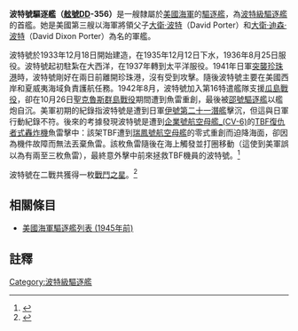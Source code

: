 {{主條目消歧義|注意：'''波特號驅逐艦'''也可指一艘'''[[波特號驅逐艦_(DD-59)|塔克級同名艦 (DD-59)]]'''、一艘'''[[康寧漢號驅逐艦_(DD-800)|弗萊徹級同名艦 (DD-800)]]'''及一艘'''[[波特號驅逐艦_(DDG-78)|伯克級同名艦 (DDG-78)]]'''。}}
{{noteTA
|G1=Military
|G2=Shipname
|G3=Aero
|G4=地名
}}
{{軍艦模板
|名稱= 波特號 [[File:Flag_of_the_United_States.svg|30px]]<br />USS Porter DD-356
|圖片= [[File:USS_Porter_(DD-356)_off_Yorktown,_Virginia_(USA),_on_19_April_1939_(NH_66338).jpg|280px]]
|照片說明=波特號，攝於1939年。
|艦種= [[驅逐艦|驅逐艦]]
|艦級= [[波特級驅逐艦|波特級]]
|製造= [[紐約造船廠|紐約造船廠]]
|動工= 1933年12月18日
|下水= 1935年12月12日
|服役= 1936年8月25日
|退役= 
|結局= 1942年10月26日於[[聖克魯斯群島戰役|聖克魯斯群島戰役]]沉沒
|除籍= 1942年11月2日
|標準= 設計：1,805噸
|長度= 整體：115.98公尺
|闊度= 水線：11.02公尺 
|吃水= 3.12公尺
|極速= 37節
|鍋爐= 4座
|出力= 設計：50,000軸馬力
|續航= 6,380海哩/12節
|乘員= 13名軍官<br />193名水兵
|裝甲= 無
|裝備= 主炮：4門雙聯裝5吋/38炮<br />2門4聯裝[[28mm防空機關砲|28mm防空機關砲]]<br />2挺[[白朗寧M2重機槍|白朗寧M2重機槍]]<br/>2座深水炸彈發射器<br />2座四聯裝魚雷發射管
|其它=}}

'''波特號驅逐艦（[[美國海軍艦體編號|舷號]]DD-356）'''是一艘隸屬於[[美國海軍|美國海軍]]的[[驅逐艦|驅逐艦]]，為[[波特級驅逐艦|波特級驅逐艦]]的首艦。她是美國第三艘以海軍將領父子[[大衛·波特|大衛·波特]]（David Porter）和[[大衛·迪森·波特|大衛·迪森·波特]]（David Dixon Porter）為名的軍艦。

波特號於1933年12月18日開始建造，在1935年12月12日下水，1936年8月25日服役。波特號起初駐紮在大西洋，在1937年轉到太平洋服役。1941年日軍[[突襲珍珠港|突襲珍珠港]]時，波特號剛好在兩日前離開珍珠港，沒有受到攻擊。隨後波特號主要在美國西岸和夏威夷海域負責護航任務。1942年8月，波特號加入第16特遣艦隊支援[[瓜島戰役|瓜島戰役]]，卻在10月26日[[聖克魯斯群島戰役|聖克魯斯群島戰役]]期間遭到魚雷重創，最後被[[邵號驅逐艦_(DD-373)|邵號驅逐艦]]以艦炮自沉。美軍初期的紀錄指波特號是遭到日軍[[伊號第二十一潛艦|伊號第二十一潛艦]]擊沉，但這與日軍行動紀錄不符。後來的考據發現波特號是遭到[[企業號航空母艦_(CV-6)|企業號航空母艦_(CV-6)]]的[[TBF復仇者式轟炸機|TBF復仇者式轟炸機]]魚雷擊中：該架TBF遭到[[瑞鳳號航空母艦|瑞鳳號航空母艦]]的零式重創而迫降海面，卻因為機件故障而無法丟棄魚雷。該枚魚雷隨後在海上觸發並打圈移動（這使到美軍誤以為有兩至三枚魚雷），最終意外擊中前來拯救TBF機員的波特號。<ref>{{Cite web |url=http://www.usni.org/magazines/navalhistory/2007-12/contact |title=RE: "Prelude to Kamikaze" John B. DeFields, Ex-Chief Yeoman, U.S. Navy |access-date=2017-01-06 |archive-date=2017-07-01 |archive-url=https://web.archive.org/web/20170701071345/https://www.usni.org/magazines/navalhistory/2007-12/contact |dead-url=no }}</ref>

波特號在二戰共獲得一枚[[戰鬥之星|戰鬥之星]]。<ref>{{Cite web |url=http://www.hazegray.org/danfs/destroy/dd356txt.htm |title=美國海軍軍艦字典（DANFS）簡介 |access-date=2017-01-06 |archive-date=2020-02-24 |archive-url=https://web.archive.org/web/20200224225326/http://www.hazegray.org/danfs/destroy/dd356txt.htm |dead-url=no }}</ref>

== 相關條目 ==
* [[美國海軍驅逐艦列表_(1945年前)|美國海軍驅逐艦列表 (1945年前)]]

== 註釋 ==
{{reflist}}

{{Commonscat|USS Porter (DD-356)}}
{{海军主题}}

{{DEFAULTSORT:Porter}}
{{波特級驅逐艦}}
[[Category:波特級驅逐艦|Category:波特級驅逐艦]]